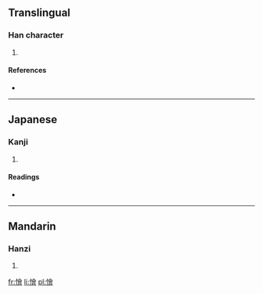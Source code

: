 ==Translingual==

===Han character===
{{Han char|rn=61|rad=心|as=13|sn=16|four=|canj=心人一日 (POMA)}}

# {{defn|Han|sort=心13}}

====References====
* {{Han ref|kx=0405.090|dkj=11317|dj=0745.190|hdz=42362.010|uh=61C0|ud=25024}}

----

==Japanese==

===Kanji===
{{ja-kanji|grade=|rs=心13}}

# {{defn|Japanese|sort=心13}}

====Readings====
* {{ja-readings|on=[[わい]] (wai), [[え]] (e), [[わつ]] (watsu), [[わち]] (wachi)|kun=[[にくむ]] (nikumu), [[もだえる]] (modaeru)}}

----

==Mandarin==

===Hanzi===
{{cmn-hanzi|pin=[[wài]] ([[wai4]]), [[xuān]] ([[xuan1]])|wg=wai<sup>4</sup>, hsüan<sup>1</sup>}}

# {{defn|Mandarin|sort=心13}}

[[fr:懀]]
[[li:懀]]
[[pl:懀]]